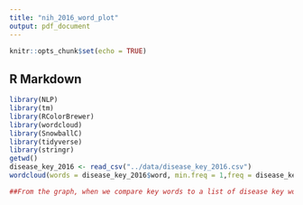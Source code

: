 ```yaml
---
title: "nih_2016_word_plot"
output: pdf_document
---
```


```r
knitr::opts_chunk$set(echo = TRUE)
```

## R Markdown

```r
library(NLP)
library(tm)
library(RColorBrewer)
library(wordcloud)
library(SnowballC)
library(tidyverse)
library(stringr)
getwd()
disease_key_2016 <- read_csv("../data/disease_key_2016.csv")
wordcloud(words = disease_key_2016$word, min.freq = 1,freq = disease_key_2016$freq, rot.per=0.35,random.order=FALSE, colors=brewer.pal(8, "Dark2"))

##From the graph, when we compare key words to a list of disease key words defined by CDC dictionary, words like hiv, brain, aging, disbetes, immune, lung, breast, stress occurred frequently in projects titles. This shows research project in health and biology regards these topics as the trendiest area to study. 
```